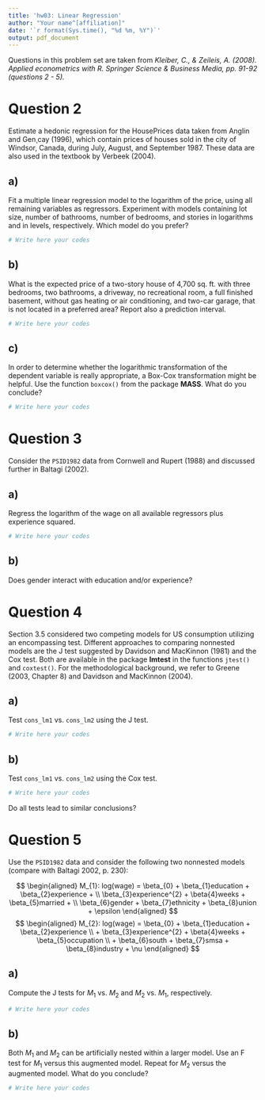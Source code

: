---
title: 'hw03: Linear Regression'
author: "Your name^[affiliation]"
date: '`r format(Sys.time(), "%d %m, %Y")`'
output: pdf_document
---

Questions in this problem set are taken from *Kleiber, C., & Zeileis, A. (2008). Applied econometrics with R. Springer Science & Business Media, pp. 91-92 (questions 2 - 5).*

# Question 2

Estimate a hedonic regression for the HousePrices data taken from Anglin and Gen¸cay (1996), which contain prices of houses sold in the city of Windsor, Canada, during July, August, and September 1987. These data are also used in the textbook by Verbeek (2004).

## a)

Fit a multiple linear regression model to the logarithm of the price,
using all remaining variables as regressors. Experiment with models
containing lot size, number of bathrooms, number of bedrooms, and
stories in logarithms and in levels, respectively. Which model do you
prefer?


```{r}
# Write here your codes

```

<!-- Write your answer here -->







<!-- End of answer  -->

## b)

What is the expected price of a two-story house of 4,700 sq. ft. with
three bedrooms, two bathrooms, a driveway, no recreational room, a
full finished basement, without gas heating or air conditioning, and
two-car garage, that is not located in a preferred area? Report also a
prediction interval.


```{r}
# Write here your codes

```

<!-- Write your answer here -->







<!-- End of answer  -->

## c) 

In order to determine whether the logarithmic transformation of the
dependent variable is really appropriate, a Box-Cox transformation
might be helpful. Use the function ```boxcox()``` from the package **MASS**.
What do you conclude?


```{r}
# Write here your codes

```

<!-- Write your answer here -->







<!-- End of answer  -->

# Question 3

Consider the ```PSID1982``` data from Cornwell and Rupert (1988) and discussed
further in Baltagi (2002).

## a) 

Regress the logarithm of the wage on all available regressors plus experience
squared.


```{r}
# Write here your codes

```


## b) 

Does gender interact with education and/or experience?

<!-- Write your answer here -->







<!-- End of answer  -->


# Question 4

Section 3.5 considered two competing models for US consumption utilizing
an encompassing test. Different approaches to comparing nonnested models are the J test suggested by Davidson and MacKinnon (1981) and the Cox test. Both are available in the package **lmtest** in the functions ```jtest()``` and ```coxtest()```. For the methodological background, we refer to Greene (2003, Chapter 8) and Davidson and MacKinnon (2004).

## a) 

Test ```cons_lm1``` vs. ```cons_lm2``` using the J test.


```{r}
# Write here your codes

```


## b)

Test ```cons_lm1``` vs. ```cons_lm2``` using the Cox test.


```{r}
# Write here your codes

```

Do all tests lead to similar conclusions?



<!-- Write your answer here -->







<!-- End of answer  -->


# Question 5

Use the ```PSID1982``` data and consider the following two nonnested models
(compare with Baltagi 2002, p. 230):

$$
\begin{aligned}
M_{1}: log(wage) = 
\beta_{0} + \beta_{1}education + \beta_{2}experience + \\ \beta_{3}experience^{2}  
+ \beta{4}weeks + \beta_{5}married + \\
\beta_{6}gender  + \beta_{7}ethnicity + \beta_{8}union + \epsilon 
\end{aligned}
$$
$$
\begin{aligned}
M_{2}: log(wage) = \beta_{0} + \beta_{1}education + \beta_{2}experience \\
+ \beta_{3}experience^{2} + \beta{4}weeks + \beta_{5}occupation \\
+ \beta_{6}south + \beta_{7}smsa + \beta_{8}industry + \nu
\end{aligned}
$$



## a) 

Compute the J tests for $M_{1}$ vs. $M_{2}$ and $M_{2}$ vs. $M_{1}$, respectively.

```{r}
# Write here your codes

```

## b)

Both $M_{1}$  and $M_{2}$ can be artificially nested within a larger model. Use an F test for $M_{1}$  versus this augmented model. Repeat for $M_{2}$ versus the augmented model. What do you conclude?


```{r}
# Write here your codes

```

<!-- Write your answer here -->







<!-- End of answer  -->